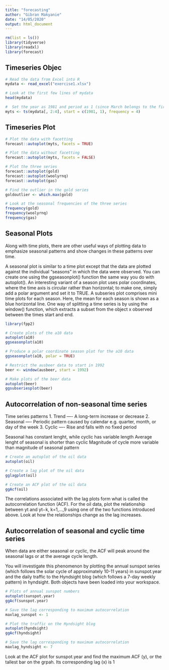 ```yaml
---
title: "forecasting"
author: "Gibran Makyanie"
date: "14/05/2020"
output: html_document
---
```


```r
rm(list = ls())
library(tidyverse)
library(readxl)
library(forecast)
```



## Timeseries Objec
```r
# Read the data from Excel into R
mydata <- read_excel("exercise1.xlsx")

# Look at the first few lines of mydata
head(mydata)

#  Set the year as 1981 and period as 1 (since March belongs to the first quarter of the year) for the start date in form c(year, period).
myts <- ts(mydata[, 2:4], start = c(1981, 1), frequency = 4) 

```


## Timeseries Plot
```r
# Plot the data with facetting
forecast::autoplot(myts, facets = TRUE)

# Plot the data without facetting
forecast::autoplot(myts, facets = FALSE)

# Plot the three series
forecast::autoplot(gold)
forecast::autoplot(woolyrnq)
forecast::autoplot(gas)

# Find the outlier in the gold series
goldoutlier <- which.max(gold)

# Look at the seasonal frequencies of the three series
frequency(gold)
frequency(woolyrnq)
frequency(gas)
```


## Seasonal Plots

Along with time plots, there are other useful ways of plotting data to emphasize seasonal patterns and show changes in these patterns over time. 

A seasonal plot is similar to a time plot except that the data are plotted against the individual “seasons” in which the data were observed. You can create one using the ggseasonplot() function the same way you do with autoplot().
An interesting variant of a season plot uses polar coordinates, where the time axis is circular rather than horizontal; to make one, simply add a polar argument and set it to TRUE.
A subseries plot comprises mini time plots for each season. Here, the mean for each season is shown as a blue horizontal line.
One way of splitting a time series is by using the window() function, which extracts a subset from the object x observed between the times start and end.

```r
library(fpp2)

# Create plots of the a10 data
autoplot(a10)
ggseasonplot(a10)

# Produce a polar coordinate season plot for the a10 data
ggseasonplot(a10, polar = TRUE)

# Restrict the ausbeer data to start in 1992
beer <- window(ausbeer, start = 1992)

# Make plots of the beer data
autoplot(beer)
ggsubseriesplot(beer)
```



## Autocorrelation of non-seasonal time series


Time series patterns
1. Trend ---- A long-term increase or decrease
2. Seasonal ---- Periodic pattern caused by calendar e.g. quarter, month, or day of the week
3. Cyclic ---- Rise and falls with no fixed period


Seasonal has constant lenght, while cyclic has variable length
Average lenght of seasonal is shorter than cyclic
Magnitude of cycle more variable than magnitude of seasonal pattern

```r
# Create an autoplot of the oil data
autoplot(oil)

# Create a lag plot of the oil data
gglagplot(oil)

# Create an ACF plot of the oil data
ggAcf(oil)
```


The correlations associated with the lag plots form what is called the autocorrelation function (ACF). 
For the oil data, plot the relationship between yt and yt−k, k=1,…,9 using one of the two functions introduced above. Look at how the relationships change as the lag increases.


## Autocorrelation of seasonal and cyclic time series
When data are either seasonal or cyclic, the ACF will peak around the seasonal lags or at the average cycle length. 

You will investigate this phenomenon by plotting the annual sunspot series (which follows the solar cycle of approximately 10-11 years) in sunspot.year and the daily traffic to the Hyndsight blog (which follows a 7-day weekly pattern) in hyndsight. Both objects have been loaded into your workspace.

```r
# Plots of annual sunspot numbers
autoplot(sunspot.year)
ggAcf(sunspot.year)

# Save the lag corresponding to maximum autocorrelation
maxlag_sunspot <- 1

# Plot the traffic on the Hyndsight blog
autoplot(hyndsight)
ggAcf(hyndsight)

# Save the lag corresponding to maximum autocorrelation
maxlag_hyndsight <- 7
```

Look at the ACF plot for sunspot.year and find the maximum ACF (y), or the tallest bar on the grpah. Its corresponding lag (x) is 1





